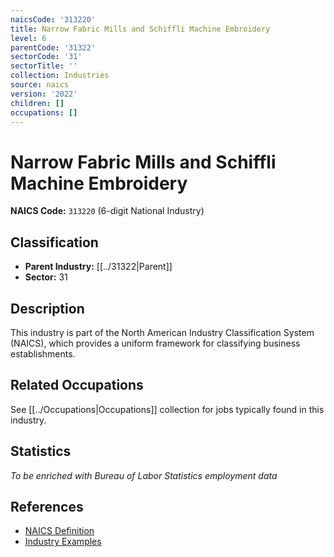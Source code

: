 ```yaml
---
naicsCode: '313220'
title: Narrow Fabric Mills and Schiffli Machine Embroidery
level: 6
parentCode: '31322'
sectorCode: '31'
sectorTitle: ''
collection: Industries
source: naics
version: '2022'
children: []
occupations: []
---
```

# Narrow Fabric Mills and Schiffli Machine Embroidery

**NAICS Code:** `313220` (6-digit National Industry)

## Classification

- **Parent Industry:** [[../31322|Parent]]
- **Sector:** 31

## Description

This industry is part of the North American Industry Classification System (NAICS), which provides a uniform framework for classifying business establishments.

## Related Occupations

See [[../Occupations|Occupations]] collection for jobs typically found in this industry.

## Statistics

*To be enriched with Bureau of Labor Statistics employment data*

## References

- [NAICS Definition](https://www.census.gov/naics/)
- [Industry Examples](https://www.census.gov/naics/2022NAICS/)
